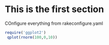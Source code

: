 

<!-- It is the space where something good should go -->
# This is the first section


COnfigure everything from rakeconfigure.yaml

```r
require('ggplot2')
 qplot(rnorm(100,0,10))
```



<!-- do not write below this line. file must end on empty line -->



